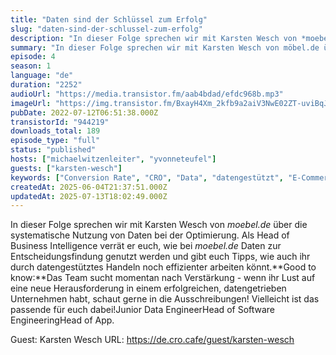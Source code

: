 ```yaml
---
title: "Daten sind der Schlüssel zum Erfolg"
slug: "daten-sind-der-schlussel-zum-erfolg"
description: "In dieser Folge sprechen wir mit Karsten Wesch von *moebel.de* über die systematische Nutzung von Daten bei der Optimierung. Als Head of Business Intelligence verrät er euch, wie bei *moebel.de* Daten zur Entscheidungsfindung genutzt werden und gibt euch Tipps, wie auch ihr durch datengestütztes Handeln noch effizienter arbeiten könnt.**Good to know:**Das Team sucht momentan nach Verstärkung - wenn ihr Lust auf eine neue Herausforderung in einem erfolgreichen, datengetrieben Unternehmen habt, schaut gerne in die Ausschreibungen! Vielleicht ist das passende für euch dabei!Junior Data EngineerHead of Software EngineeringHead of App.\n\nGuest: Karsten Wesch\nURL: https://de.cro.cafe/guest/karsten-wesch"
summary: "In dieser Folge sprechen wir mit Karsten Wesch von möbel.de über die systematische Nutzung von Daten bei der Optimierung."
episode: 4
season: 1
language: "de"
duration: "2252"
audioUrl: "https://media.transistor.fm/aab4bdad/efdc968b.mp3"
imageUrl: "https://img.transistor.fm/BxayH4Xm_2kfb9a2aiV3NwE02ZT-uviBqJXrLChoCJM/rs:fill:3000:3000:1/q:60/aHR0cHM6Ly9pbWct/dXBsb2FkLXByb2R1/Y3Rpb24udHJhbnNp/c3Rvci5mbS81ZDQ0/ZDMzMjAzZjhlZWJh/ZjgzM2M0ZjhkNmVk/ZGNkNi5wbmc.webp"
pubDate: 2022-07-12T06:51:38.000Z
transistorId: "944219"
downloads_total: 189
episode_type: "full"
status: "published"
hosts: ["michaelwitzenleiter", "yvonneteufel"]
guests: ["karsten-wesch"]
keywords: ["Conversion Rate", "CRO", "Data", "datengestützt", "E-Commerce", "Podcast"]
createdAt: 2025-06-04T21:37:51.000Z
updatedAt: 2025-07-13T18:02:49.000Z
---
```


In dieser Folge sprechen wir mit Karsten Wesch von *moebel.de* über die systematische Nutzung von Daten bei der Optimierung. Als Head of Business Intelligence verrät er euch, wie bei *moebel.de* Daten zur Entscheidungsfindung genutzt werden und gibt euch Tipps, wie auch ihr durch datengestütztes Handeln noch effizienter arbeiten könnt.**Good to know:**Das Team sucht momentan nach Verstärkung - wenn ihr Lust auf eine neue Herausforderung in einem erfolgreichen, datengetrieben Unternehmen habt, schaut gerne in die Ausschreibungen! Vielleicht ist das passende für euch dabei!Junior Data EngineerHead of Software EngineeringHead of App.

Guest: Karsten Wesch
URL: https://de.cro.cafe/guest/karsten-wesch
